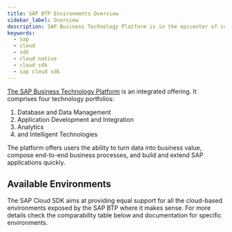 ```yaml
---
title: SAP BTP Environments Overview
sidebar_label: Overview
description: SAP Business Technology Platform is in the epicenter of countless integration and extension scenarios. The SAP Cloud SDK provides end-to-end support for multiple environments of the SAP BTP to make sure you can develop application and extensions in convenient and effortless way.
keywords:
  - sap
  - cloud
  - sdk
  - cloud native
  - cloud sdk
  - sap cloud sdk
---
```



[The SAP Business Technology Platform](https://help.sap.com/viewer/65de2977205c403bbc107264b8eccf4b/Cloud/en-US/6a2c1ab5a31b4ed9a2ce17a5329e1dd8.html) is an integrated offering.
It comprises four technology portfolios:
1. Database and Data Management
2. Application Development and Integration
3. Analytics
4. and Intelligent Technologies

The platform offers users the ability to turn data into business value, compose end-to-end business processes, and build and extend SAP applications quickly.

## Available Environments

The SAP Cloud SDK aims at providing equal support for all the cloud-based environments exposed by the SAP BTP where it makes sense.
For more details check the comparability table below and documentation for specific environments.

<JavaEnvironmentTable />
